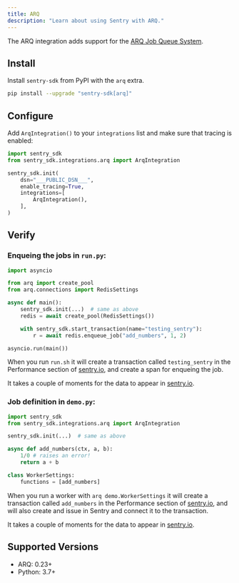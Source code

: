 ```yaml
---
title: ARQ
description: "Learn about using Sentry with ARQ."
---
```


The ARQ integration adds support for the [ARQ Job Queue System](https://arq-docs.helpmanual.io/).

## Install

Install `sentry-sdk` from PyPI with the `arq` extra.

```bash
pip install --upgrade "sentry-sdk[arq]"
```

## Configure

Add `ArqIntegration()` to your `integrations` list and make sure that tracing is enabled:

```python
import sentry_sdk
from sentry_sdk.integrations.arq import ArqIntegration

sentry_sdk.init(
    dsn="___PUBLIC_DSN___",
    enable_tracing=True,
    integrations=[
        ArqIntegration(),
    ],
)
```

## Verify

### Enqueing the jobs in `run.py`:

```python
import asyncio

from arq import create_pool
from arq.connections import RedisSettings

async def main():
    sentry_sdk.init(...)  # same as above
    redis = await create_pool(RedisSettings())

    with sentry_sdk.start_transaction(name="testing_sentry"):
        r = await redis.enqueue_job("add_numbers", 1, 2)

asyncio.run(main())
```

When you run `run.sh` it will create a transaction called `testing_sentry` in the Performance section of [sentry.io](https://sentry.io), and create a span for enqueing the job.

It takes a couple of moments for the data to appear in [sentry.io](https://sentry.io).

### Job definition in `demo.py`:

```python
import sentry_sdk
from sentry_sdk.integrations.arq import ArqIntegration

sentry_sdk.init(...)  # same as above

async def add_numbers(ctx, a, b):
    1/0 # raises an error!
    return a + b

class WorkerSettings:
    functions = [add_numbers]
```

When you run a worker with `arq demo.WorkerSettings` it will create a transaction called `add_numbers` in the Performance section of [sentry.io](https://sentry.io), and will also create and issue in Sentry and connect it to the transaction.

It takes a couple of moments for the data to appear in [sentry.io](https://sentry.io).

## Supported Versions

- ARQ: 0.23+
- Python: 3.7+
